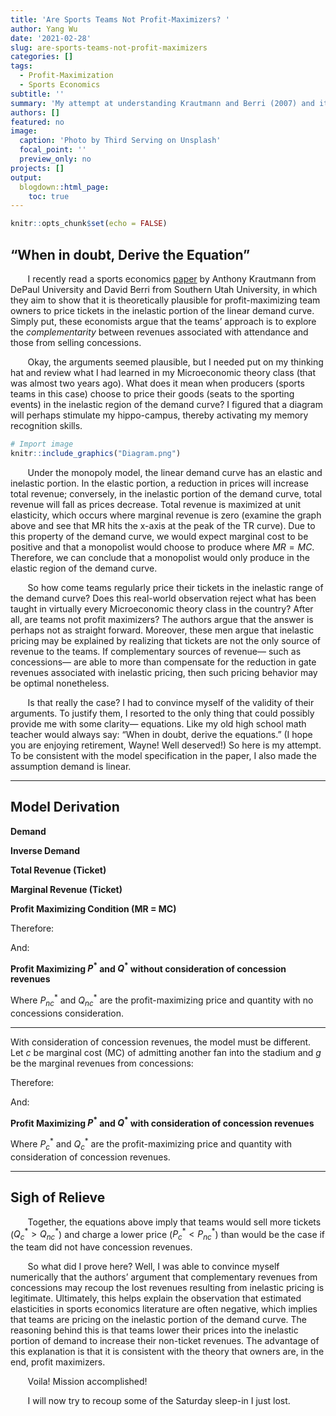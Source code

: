 ```yaml
---
title: 'Are Sports Teams Not Profit-Maximizers? '
author: Yang Wu
date: '2021-02-28'
slug: are-sports-teams-not-profit-maximizers
categories: []
tags:
  - Profit-Maximization
  - Sports Economics
subtitle: ''
summary: 'My attempt at understanding Krautmann and Berri (2007) and its model for ticket pricing in sports'
authors: []
featured: no
image:
  caption: 'Photo by Third Serving on Unsplash'
  focal_point: ''
  preview_only: no
projects: []
output:
  blogdown::html_page:
    toc: true
---
```


```r
knitr::opts_chunk$set(echo = FALSE)
```


## "When in doubt, Derive the Equation"

&nbsp;&nbsp;&nbsp;&nbsp;&nbsp;&nbsp; I recently read a sports economics [paper](https://www.researchgate.net/publication/254552079_Can_We_Find_It_at_the_Concessions_Understanding_Price_Elasticity_in_Professional_Sports) by Anthony Krautmann from DePaul University and David Berri from Southern Utah University, in which they aim to show that it is theoretically plausible for profit-maximizing team owners to price tickets in the inelastic portion of the linear demand curve. Simply put, these economists argue that the teams' approach is to explore the *complementarity* between revenues associated with attendance and those from selling concessions. 

&nbsp;&nbsp;&nbsp;&nbsp;&nbsp;&nbsp; Okay, the arguments seemed plausible, but I needed put on my thinking hat and review what I had learned in my Microeconomic theory class (that was almost two years ago). What does it mean when producers (sports teams in this case) choose to price their goods (seats to the sporting events) in the inelastic region of the demand curve? I figured that a diagram will perhaps stimulate my hippo-campus, thereby activating my memory recognition skills.  

```r
# Import image
knitr::include_graphics("Diagram.png")
```

&nbsp;&nbsp;&nbsp;&nbsp;&nbsp;&nbsp; Under the monopoly model, the linear demand curve has an elastic and inelastic portion. In the elastic portion, a reduction in prices will increase total revenue; conversely, in the inelastic portion of the demand curve, total revenue will fall as prices decrease. Total revenue is maximized at unit elasticity, which occurs where marginal revenue is zero (examine the graph above and see that MR hits the x-axis at the peak of the TR curve). Due to this property of the demand curve, we would expect marginal cost to be positive and that a monopolist would choose to produce where $MR = MC$. Therefore, we can conclude that a monopolist would only produce in the elastic region of the demand curve. 

&nbsp;&nbsp;&nbsp;&nbsp;&nbsp;&nbsp; So how come teams regularly price their tickets in the inelastic range of the demand curve? Does this real-world observation reject what has been taught in virtually every Microeconomic theory class in the country? After all, are teams not profit maximizers? The authors argue that the answer is perhaps not as straight forward. Moreover, these men argue that inelastic pricing may be explained by realizing that tickets are not the only source of revenue to the teams. If complementary sources of revenue--- such as concessions--- are able to more than compensate for the reduction in gate revenues associated with inelastic pricing, then such pricing behavior may be optimal nonetheless. 

&nbsp;&nbsp;&nbsp;&nbsp;&nbsp;&nbsp; Is that really the case? I had to convince myself of the validity of their arguments. To justify them, I resorted to the only thing that could possibly provide me with some clarity--- equations. Like my old high school math teacher would always say: "When in doubt, derive the equations." (I hope you are enjoying retirement, Wayne! Well deserved!) So here is my attempt. To be consistent with the model specification in the paper, I also made the assumption demand is linear.

---

## Model Derivation

**Demand**

\begin{align*}
    Q=a-bP
\end{align*}

**Inverse Demand**

\begin{align*}
    P=\frac{Q-a}{-b}
\end{align*}

**Total Revenue (Ticket)**

\begin{align*}
    TR&=P\cdot Q \\
    &=(\frac{Q-a}{-b})Q \\
    &=\frac{Q^2-aQ}{-b} \\
    &=\frac{Q^2}{-b}-\frac{aQ}{-b} \\
    &=\frac{Q^2}{-b}+\frac{aQ}{b} \\
    &=\frac{a}{b}Q-\frac{1}{b}Q^2 
\end{align*}

**Marginal Revenue (Ticket)**

\begin{align*}
    \frac{d}{dQ}TR&=\frac{a}{b}Q-\frac{1}{b}Q^2 \\
    &=\frac{a}{b}-\frac{2}{b}Q
\end{align*}

**Profit Maximizing Condition (MR = MC)**

\begin{align*}
    MR^T&=MC \\
    \frac{a}{b}-\frac{2}{b}Q&=c \\
\end{align*}

Therefore:

\begin{align*}
    -\frac{2}{b}Q^*_{nc}&=c-\frac{a}{b} \\
    Q^*_{nc}&=-\frac{b}{2}(c-\frac{a}{b}) \\
    Q^*_{nc}&=-\frac{bc}{2}+\frac{a}{2} \\
    Q^*&_{nc}=\frac{a}{2}-\frac{bc}{2}
\end{align*}

And:

\begin{align*}
    P^*_{nc}&=\frac{Q^*_{nc}-a}{-b} \\
    P^*_{nc}&=\frac{(\frac{a}{2}-\frac{bc}{2})-a}{-b} \\
    P^*_{nc}&=\frac{1}{-b}[(\frac{a-bc}{2})-a] \\
    P^*_{nc}&=\frac{1}{-b}[(\frac{a-bc}{2})-\frac{2a}{2}] \\
    P^*_{nc}&=\frac{1}{-b}[\frac{a-bc-2a}{2}] \\
    P^*_{nc}&=\frac{1}{-b}[\frac{-a-bc}{2}] \\
    P^*_{nc}&=\frac{-a-bc}{-2b} \\
    P^*_{nc}&=\frac{-a}{-2b}-\frac{bc}{-2b} \\
    P^*_{nc}&=\frac{a}{2b}+\frac{c}{2} \\
\end{align*}

**Profit Maximizing $P^*$ and $Q^*$ without consideration of concession revenues**

\begin{align*}
    P^*_{nc}&=\frac{a}{2b}+\frac{c}{2} \\
    Q^*_{nc}&=\frac{a}{2}-\frac{bc}{2}
\end{align*}

Where $P^*_{nc}$ and $Q^*_{nc}$ are the profit-maximizing price and quantity with no concessions consideration. 

---

With consideration of concession revenues, the model must be different. Let $c$ be marginal cost (MC) of admitting another fan into the stadium and $g$ be the marginal revenues from concessions:

\begin{align*}
    MR^T&=(c-g) \\
    \frac{a}{b}-\frac{2}{b}Q&=(c-g) \\
\end{align*}

Therefore:

\begin{align*}
    -\frac{2}{b}Q^*_{c}&=c-g-\frac{a}{b} \\
    Q^*_{c}&=-\frac{b}{2}[c-g-\frac{a}{b}] \\
    Q^*_{c}&=-\frac{bc}{2}+\frac{bg}{2}+\frac{a}{2} \\
    Q^*_{c}&=[\frac{a}{2} -\frac{bc}{2}]+\frac{bg}{2} \\
    Q^*_{c}&=Q^*_{nc}+\frac{bg}{2} \\
\end{align*}

And:

\begin{align*}
    P^*_{c}&=\frac{Q^*_{c}-a}{-b} \\
    P^*_{c}&=\frac{(\frac{a-bc}{2}+\frac{bg}{2})-a}{-b} \\
    P^*_{c}&=\frac{1}{-b}[\frac{a-bc}{2}+\frac{bg}{2}-a] \\
    P^*_{c}&=\frac{1}{-b}[\frac{a-bc}{2}+\frac{bg}{2}-\frac{2a}{2}] \\
    P^*_{c}&=\frac{1}{-b}[\frac{a-bc+bg-2a}{2}] \\
    P^*_{c}&=\frac{1}{-b}[\frac{-a-bc+bg}{2}] \\
    P^*_{c}&=\frac{-a-bc+bg}{-2b} \\
    P^*_{c}&=\frac{-a}{-2b}-\frac{bc}{-2b}+\frac{bg}{-2b} \\
    P^*_{c}&=\frac{a}{2b}+\frac{c}{2}-\frac{g}{2} \\
    P^*_{c}&=[\frac{a}{2b}+\frac{c}{2}]-\frac{g}{2} \\
    P^*_{c}&=P^*_{nc}-\frac{g}{2} 
\end{align*}

**Profit Maximizing $P^*$ and $Q^*$ with consideration of concession revenues**

\begin{align*}
    P^*_{c}&=P^*_{nc}-\frac{g}{2} \\
    Q^*_{c}&=Q^*_{nc}+\frac{bg}{2}
\end{align*}

Where $P^*_{c}$ and $Q^*_{c}$ are the profit-maximizing price and quantity with consideration of concession revenues.

---

## Sigh of Relieve

&nbsp;&nbsp;&nbsp;&nbsp;&nbsp;&nbsp; Together, the equations above imply that teams would sell more tickets ($Q^*_{c} > Q^*_{nc}$) and charge a lower price ($P^*_{c} < P^*_{nc}$) than would be the case if the team did not have concession revenues.

&nbsp;&nbsp;&nbsp;&nbsp;&nbsp;&nbsp; So what did I prove here? Well, I was able to convince myself numerically that the authors' argument that complementary revenues from concessions may recoup the lost revenues resulting from inelastic pricing is legitimate. Ultimately, this helps explain the observation that estimated elasticities in sports economics literature are often negative, which implies that teams are pricing on the inelastic portion of the demand curve. The reasoning behind this is that teams lower their prices into the inelastic portion of demand to increase their non-ticket revenues. The advantage of this explanation is that it is consistent with the theory that owners are, in the end, profit maximizers.

&nbsp;&nbsp;&nbsp;&nbsp;&nbsp;&nbsp; Voila! Mission accomplished!

&nbsp;&nbsp;&nbsp;&nbsp;&nbsp;&nbsp; I will now try to recoup some of the Saturday sleep-in I just lost. 
